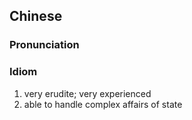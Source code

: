 {{also|满腹经纶}}
==Chinese==
{{zh-forms|s=满腹经纶|type=22}}

===Pronunciation===
{{zh-pron
|m=mǎnfù jīnglún
|cat=id
}}

===Idiom===
{{zh-idiom}}

# very erudite; very experienced
# able to handle complex affairs of state